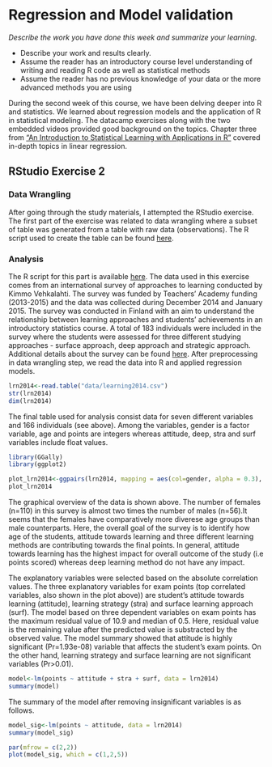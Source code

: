 # Regression and Model validation

*Describe the work you have done this week and summarize your learning.*

- Describe your work and results clearly. 
- Assume the reader has an introductory course level understanding of writing and reading R code as well as statistical methods
- Assume the reader has no previous knowledge of your data or the more advanced methods you are using  

During the second week of this course, we have been delving deeper into R and statistics. We learned about regression models and the application of R in statistical modeling. The datacamp exercises along with the two embedded videos provided good background on the topics. Chapter three from ["An Introduction to Statistical Learning with Applications in R"](http://www-bcf.usc.edu/~gareth/ISL/) covered in-depth topics in linear regression. 

## RStudio Exercise 2
### Data Wrangling
After going through the study materials, I attempted the RStudio exercise. The first part of the exercise was related to data wrangling where a subset of table was generated from a table with raw data (observations). The R script used to create the table can be found [here](https://github.com/kisun/IODS-project/tree/master/data/create_learning2014.R).

### Analysis
The R script for this part is available [here](https://github.com/kisun/IODS-project/tree/master/data/analysis.R).
The data used in this exercise comes from an international survey of approaches to learning conducted by Kimmo Vehkalahti. The survey was funded by Teachers' Academy funding (2013-2015) and the data was collected during December 2014 and January 2015. The survey was conducted in Finland with an aim to understand the relationship between learning approaches and students' achievements in an introductory statistics course. A total of 183 individuals were included in the survey where the students were assessed for three different studying approaches - surface approach, deep approach and strategic approach. Additional details about the survey can be found [here](http://www.slideshare.net/kimmovehkalahti/the-relationship-between-learning-approaches-and-students-achievements-in-an-introductory-statistics-course-in-finland
). After preprocessing in data wrangling step, we read the data into R and applied regression models.


```r
lrn2014<-read.table("data/learning2014.csv")
str(lrn2014)
dim(lrn2014)
```
The final table used for analysis consist data for seven different variables and 166 individuals (see above). Among the variables, gender is a factor variable, age and points are integers whereas attitude, deep, stra and surf variables include float values.

```r
library(GGally)
library(ggplot2)
```
```r
plot_lrn2014<-ggpairs(lrn2014, mapping = aes(col=gender, alpha = 0.3), lower=list(combo = wrap ("facethist", bins = 20)))
plot_lrn2014
```
The graphical overview of the data is shown above. The number of females (n=110) in this survey is almost two times the number of males (n=56).It seems that the females have comparatively more diverese age groups than male counterparts. Here, the overall goal of the survey is to identify how age of the students, attitude towards learning and three different learning methods are contributing towards the final points. In general, attitude towards learning has the highest impact for overall outcome of the study (i.e points scored) whereas deep learning method do not have any impact.  

The explanatory variables were selected based on the absolute correlation values. The three explanatory variables for exam points (top correlated variables, also shown in the plot above)) are student's attitude towards learning (attitude), learning strategy (stra) and surface learning approach (surf). The model based on three dependent variables on exam points has the maximum residual value of 10.9 and median of 0.5. Here, residual value is the remaining value after the predicted value is substracted by the observed value. The model summary showed that attitude is highly significant (Pr=1.93e-08) variable that affects the student's exam points. On the other hand, learning strategy and surface learning are not significant variables (Pr>0.01). 
```r
model<-lm(points ~ attitude + stra + surf, data = lrn2014)
summary(model)
```
The summary of the model after removing insignificant variables is as follows.
```r
model_sig<-lm(points ~ attitude, data = lrn2014)
summary(model_sig)
```

```r
par(mfrow = c(2,2))
plot(model_sig, which = c(1,2,5))
```

